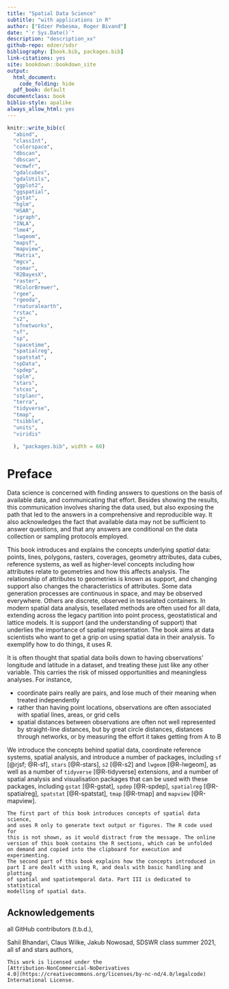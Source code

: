 ```yaml
---
title: "Spatial Data Science"
subtitle: "with applications in R"
author: ["Edzer Pebesma, Roger Bivand"]
date: "`r Sys.Date()`"
description: "description_xx"
github-repo: edzer/sdsr
bibliography: [book.bib, packages.bib]
link-citations: yes
site: bookdown::bookdown_site
output:
  html_document:
    code_folding: hide
  pdf_book: default
documentclass: book
biblio-style: apalike
always_allow_html: yes
---
```


```r
knitr::write_bib(c(
  "abind",
  "classInt",
  "colorspace",
  "dbscan",
  "dbscan",
  "ecmwfr",
  "gdalcubes",
  "gdalUtils",
  "ggplot2",
  "ggspatial",
  "gstat",
  "hglm",
  "HSAR",
  "igraph",
  "INLA",
  "lme4",
  "lwgeom",
  "mapsf",
  "mapview",
  "Matrix",
  "mgcv",
  "osmar", 
  "R2BayesX",
  "raster",
  "RColorBrewer",
  "rgee",
  "rgeoda",
  "rnaturalearth",
  "rstac",
  "s2",
  "sfnetworks",
  "sf", 
  "sp",
  "spacetime",
  "spatialreg",
  "spatstat",
  "spData",
  "spdep",
  "splm",
  "stars",
  "stcos",
  "stplanr", 
  "terra",
  "tidyverse",
  "tmap",
  "tsibble",
  "units",
  "viridis"

  ), "packages.bib", width = 60)
```

# Preface {-}

Data science is concerned with finding answers to questions on the
basis of available data, and communicating that effort. Besides
showing the results, this communication involves sharing the data
used, but also exposing the path that led to the answers in a
comprehensive and reproducible way. It also acknowledges the fact 
that available data may not be sufficient to answer questions, and 
that any answers are conditional on the data collection or sampling 
protocols employed.

This book introduces and explains the concepts underlying
_spatial_ data: points, lines, polygons, rasters, coverages, geometry
attributes, data cubes, reference systems, as well as higher-level
concepts including how attributes relate to geometries and how
this affects analysis. The relationship of attributes to geometries
is known as support, and changing support also changes the 
characteristics of attributes. Some data generation processes are
continuous in space, and may be observed everywhere. Others are 
discrete, observed in tesselated containers. In modern spatial data
analysis, tesellated methods are often used for all data, extending 
across the legacy partition into point process, geostatistical and 
lattice models. It is support (and the understanding of support) that
underlies the importance of spatial representation. The book aims 
at data scientists who want to get a grip on using spatial data 
in their analysis. To exemplify how to do things, it uses R.

It is often thought that spatial data boils down to having
observations' longitude and latitude in a dataset, and treating these
just like any other variable. This carries the risk of missed 
opportunities and meaningless analyses. For instance,

* coordinate pairs really are pairs, and lose much of their meaning 
when treated independently
* rather than having point locations, observations are often 
associated with spatial lines, areas, or grid cells
* spatial distances between observations are often not well
represented by straight-line distances, but by great circle
distances, distances through networks, or by measuring the effort
it takes getting from A to B

We introduce the concepts behind spatial data, coordinate reference
systems, spatial analysis, and introduce a number of packages,
including `sf` [@rjsf; @R-sf], `stars` [@R-stars], `s2` [@R-s2]
and `lwgeom` [@R-lwgeom], 
as well as a number of `tidyverse` [@R-tidyverse] extensions, and a number of
spatial analysis and visualisation packages that can be used with these packages,
including `gstat` [@R-gstat], `spdep` [@R-spdep], `spatialreg` [@R-spatialreg], `spatstat` [@R-spatstat],
`tmap` [@R-tmap] and `mapview` [@R-mapview].

```asis
The first part of this book introduces concepts of spatial data science,
and uses R only to generate text output or figures. The R code used for
this is not shown, as it would distract from the message. The online
version of this book contains the R sections, which can be unfolded
on demand and copied into the clipboard for execution and experimenting.
The second part of this book explains how the concepts introduced in
part I are dealt with using R, and deals with basic handling and plotting
of spatial and spatiotemporal data. Part III is dedicated to statistical
modelling of spatial data.
```

## Acknowledgements {-}

all GitHub contributors (t.b.d.),

Sahil Bhandari,
Claus Wilke,
Jakub Nowosad,
SDSWR class summer 2021,
all sf and stars authors,



```asis
This work is licensed under the
[Attribution-NonCommercial-NoDerivatives
4.0](https://creativecommons.org/licenses/by-nc-nd/4.0/legalcode)
International License.
```


